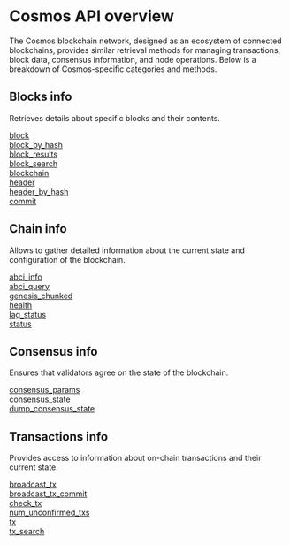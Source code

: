 # Cosmos API overview

The Cosmos blockchain network, designed as an ecosystem of connected blockchains, provides similar retrieval methods for managing transactions, block data, consensus information, and node operations. Below is a breakdown of Cosmos-specific categories and methods.

## Blocks info

Retrieves details about specific blocks and their contents.

[block](/cosmos-api/blocksinfo/block) \
[block_by_hash](/cosmos-api/blocksinfo/block_by_hash) \
[block_results](/cosmos-api/blocksinfo/block_results) \
[block_search](/cosmos-api/blocksinfo/block_search) \
[blockchain](/cosmos-api/blocksinfo/blockchain) \
[header](/cosmos-api/blocksinfo/header) \
[header_by_hash](/cosmos-api/blocksinfo/header_by_hash) \
[commit](/cosmos-api/blocksinfo/commit)

## Chain info

Allows to gather detailed information about the current state and configuration of the blockchain.

[abci_info](/cosmos-api/chaininfo/abci_info) \
[abci_query](/cosmos-api/chaininfo/abci_query) \
[genesis_chunked](/cosmos-api/chaininfo/genesis_chunked) \
[health](/cosmos-api/chaininfo/health) \
[lag_status](/cosmos-api/chaininfo/lag_status) \
[status](/cosmos-api/chaininfo/status)


## Consensus info

Ensures that validators agree on the state of the blockchain.

[consensus_params](/cosmos-api/consensusinfo/consensus_params) \
[consensus_state](/cosmos-api/consensusinfo/consensus_state) \
[dump_consensus_state](/cosmos-api/consensusinfo/dump_consensus_state)

## Transactions info

Provides access to information about on-chain transactions and their current state.

[broadcast_tx](/cosmos-api/transactionsinfo/broadcast_tx) \
[broadcast_tx_commit](/cosmos-api/transactionsinfo/broadcast_tx_commit) \
[check_tx](/cosmos-api/transactionsinfo/check_tx) \
[num_unconfirmed_txs](/cosmos-api/transactionsinfo/num_unconfirmed_txs) \
[tx](/cosmos-api/transactionsinfo/tx) \
[tx_search](/cosmos-api/transactionsinfo/tx_search)


